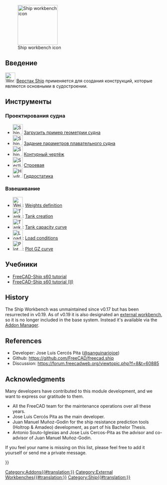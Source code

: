 <languages/>

[[Image:Workbench_Ship.svg|thumb|128px|Ship workbench icon]]

{{TOCright}}

<span id="Introduction"></span>
== Введение ==

[[Image:Workbench_Ship.svg|32px]] [[Ship_Workbench/ru|Верстак Ship]] применяется для создания конструкций, которые являются основными в судостроении.

<span id="The_Tools"></span>
== Инструменты ==

<span id="Ship_Design"></span>
===Проектирования судна===

<div class="mw-translate-fuzzy">
*[[Image:Ship_Load.svg|32px|Ship geometries examples loader]] [[Ship_Geometries_Examples/ru|Загрузить пример геометрии судна]]
*[[Image:Ship_Logo.svg|32px|Ship instance creation tool]] [[Ship_New/ru|Задание параметров плавательного судна]]
*[[Image:Ship_OutlineDraw.svg|32px|Ship Lines drawing tool]] [[Ship_Outline/ru|Контурный чертёж]]
*[[Image:FreeCAD-Ship-AreaCurveIco.png|32px|Sectional Area Curve tool]] [[Ship_Area/ru|Строевая]]
*[[Image:Ship_Hydrostatics.png|32px|Hydrostatics tool icon]] [[Ship_Hydrostatics/ru|Гидростатика]]
</div>

<span id="Weights"></span>
===Взвешивание===

<div class="mw-translate-fuzzy">
*[[Image:FreeCAD-Ship-WeightIco.png|32px|Weights definition tool]]: [[Ship_Weight/ru|Weights definition]]
*[[Image:FreeCAD-Ship-TankIco.png|32px|Tank creation tool]]: [[Ship_TankNew/ru|Tank creation]]
*[[Image:Ship TankCapacity.png|32px|Tank capacity curve tool]]: [[Ship_TankCapacity/ru|Tank capacity curve]]
*[[Image:Ship_Loading.png|32px|Load conditions]]: [[Ship_Loading/ru|Load conditions]]
*[[Image:Ship_PlotGZ.png|32px|Plot GZ curve]]: [[Ship_PlotGZ/ru|Plot GZ curve]]
</div>

<span id="Tutorials"></span>
==Учебники==

<div class="mw-translate-fuzzy">
* [[FreeCAD-Ship s60 tutorial/ru|FreeCAD-Ship s60 tutorial ]]
* [[FreeCAD-Ship s60 tutorial (II)/ru|FreeCAD-Ship s60 tutorial (II)]]
</div>

==History==

The Ship Workbench was unmaintained since v0.17 but has been resurrected in v0.19. As of v0.19 it is also designated an [[External_workbenches|external workbench]], so it is no longer included in the base system. Instead it's available via the [[Std_AddonMgr|Addon Manager]].

==References==

* Developer: Jose Luis Cercós Pita ([https://github.com/sanguinariojoe @sanguinariojoe])
* Github: https://github.com/FreeCAD/freecad.ship
* Discussion: https://forum.freecadweb.org/viewtopic.php?f=8&t=60885

==Acknowledgments==

Many developers have contributed to this module development, and we want to express our gratitude to them.

* All the FreeCAD team for the maintenance operations over all these years.
* Jose Luis Cercós Pita as the main developer.
* Juan Manuel Muñoz-Godin for the ship resistance prediction tools (Holtrop & Amadeo) development, as part of his Bachelor Thesis.
* Antonio Souto-Iglesias and Jose Luis Cercos-Pita as the advisor and co-advisor of Juan Manuel Muñoz-Godin.

If you feel your name is missing on this list, please feel free to add it yourself or send me a private message.


{{Userdocnavi{{#translation:}}}}
[[Category:Addons{{#translation:}}]]
[[Category:External Workbenches{{#translation:}}]]
[[Category:Ship{{#translation:}}]]
